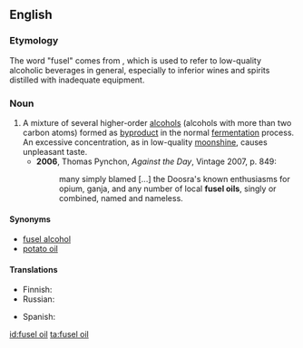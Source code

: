 ==English==
{{wikipedia|Fusel alcohol|Fusel oil}}

===Etymology===
The word "fusel" comes from {{etyl|de}} {{term|Fusel}}, which is used to refer to low-quality alcoholic beverages in general, especially to inferior wines and spirits distilled with inadequate equipment.

===Noun===
{{en-noun|sg=[[fusel]] [[oil]]}}

# A mixture of several higher-order [[alcohol|alcohols]] (alcohols with more than two carbon atoms) formed as [[byproduct]] in the normal [[fermentation]] process.  An excessive concentration, as in low-quality [[moonshine]], causes unpleasant taste.
#* '''2006''', Thomas Pynchon, ''Against the Day'', Vintage 2007, p. 849:
#*: many simply blamed [...] the Doosra's known enthusiasms for opium, ganja, and any number of local '''fusel oils''', singly or combined, named and nameless.

====Synonyms====
* [[fusel alcohol]]
* [[potato oil]]

====Translations====
{{trans-top|byproduct of alcoholic fermentation}}
* Finnish: {{t-|fi|sikunaöljy}}
* Russian: {{t-|ru|сивушное масло|n|sc=Cyrl|tr=sivúšnoje máslo}}
{{trans-mid}}
* Spanish: {{t-|es|aceite de fusel|m}}
{{trans-bottom}}

[[id:fusel oil]]
[[ta:fusel oil]]